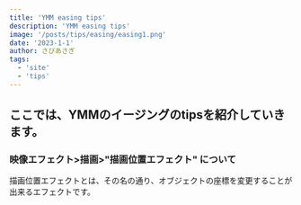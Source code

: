 ```yaml
---
title: 'YMM easing tips'
description: 'YMM easing tips'
image: '/posts/tips/easing/easing1.png'
date: '2023-1-1'
author: さびあさぎ
tags:
  - 'site'
  - 'tips'
---
```


## ここでは、YMMのイージングのtipsを紹介していきます。

### 映像エフェクト>描画>"描画位置エフェクト" について
 
 描画位置エフェクトとは、その名の通り、オブジェクトの座標を変更することが出来るエフェクトです。
 